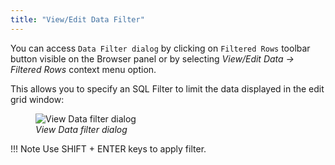 ```yaml
---
title: "View/Edit Data Filter"
---
```


<div id="viewdata_filter" class="registered_link"></div>

You can access `Data Filter dialog` by clicking on `Filtered Rows` toolbar button visible on the Browser panel or by selecting *View/Edit Data -> Filtered Rows* context menu option.

This allows you to specify an SQL Filter to limit the data displayed in the edit grid window:

<figure><img src="../../images/viewdata_filter_dialog.png" class="align-center" alt="View Data filter dialog" /><figcaption aria-hidden="true"><em>View Data filter dialog</em></figcaption></figure>

!!! Note
    Use SHIFT + ENTER keys to apply filter.
